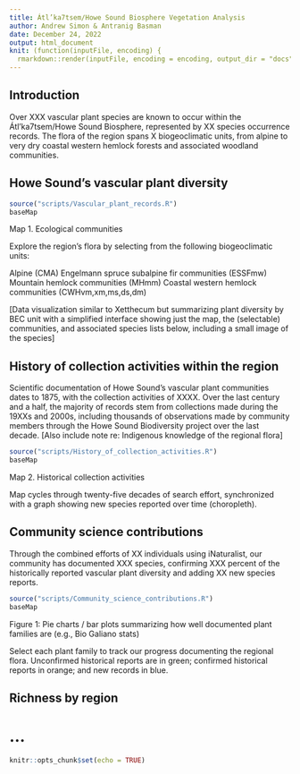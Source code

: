 ```yaml
---
title: Átl’ka7tsem/Howe Sound Biosphere Vegetation Analysis
author: Andrew Simon & Antranig Basman
date: December 24, 2022
output: html_document
knit: (function(inputFile, encoding) {
  rmarkdown::render(inputFile, encoding = encoding, output_dir = "docs") })
---
```


## Introduction

Over XXX vascular plant species are known to occur within the Átl’ka7tsem/Howe Sound Biosphere, represented by XX species occurrence records. The flora of the region spans X biogeoclimatic units, from alpine to very dry coastal western hemlock forests and associated woodland communities.

## Howe Sound's vascular plant diversity

```r
source("scripts/Vascular_plant_records.R")
baseMap
```
Map 1. Ecological communities

Explore the region's flora by selecting from the following biogeoclimatic units:

Alpine (CMA)
Engelmann spruce subalpine fir communities (ESSFmw)
Mountain hemlock communities (MHmm)
Coastal western hemlock communities (CWHvm,xm,ms,ds,dm)

[Data visualization similar to Xetthecum but summarizing plant diversity by BEC unit with a simplified interface showing just the map, the (selectable) communities, and associated species lists below, including a small image of the species]

## History of collection activities within the region

Scientific documentation of Howe Sound's vascular plant communities dates to 1875, with the collection activities of XXXX. Over the last century and a half, the majority of records stem from collections made during the 19XXs and 2000s, including thousands of observations made by community members through the Howe Sound Biodiversity project over the last decade. [Also include note re: Indigenous knowledge of the regional flora]

```r
source("scripts/History_of_collection_activities.R")
baseMap
```
Map 2. Historical collection activities

Map cycles through twenty-five decades of search effort, synchronized with a graph showing new species reported over time (choropleth).

## Community science contributions

Through the combined efforts of XX individuals using iNaturalist, our community has documented XXX species, confirming XXX percent of the historically reported vascular plant diversity and adding XX new species reports.

```r
source("scripts/Community_science_contributions.R")
baseMap
```
Figure 1: Pie charts / bar plots summarizing how well documented plant families are (e.g., Bio Galiano stats)

Select each plant family to track our progress documenting the regional flora. Unconfirmed historical reports are in green; confirmed historical reports in orange; and new records in blue.

## Richness by region

# ...


```r
knitr::opts_chunk$set(echo = TRUE)
```
